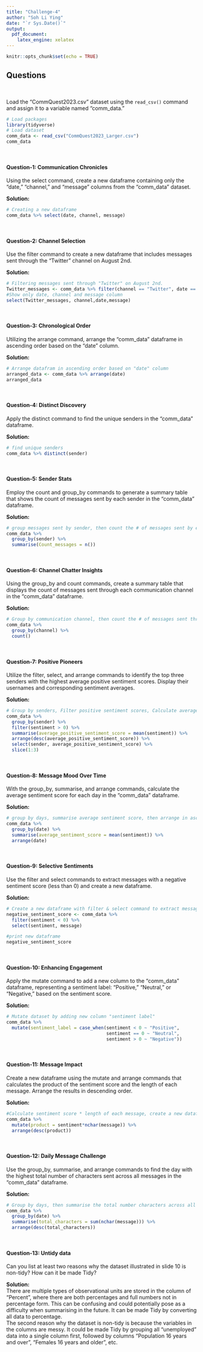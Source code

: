 ---
title: "Challenge-4"
author: "Soh Li Ying"
date: "`r Sys.Date()`"
output:
  pdf_document:
    latex_engine: xelatex
---

```{r setup, include=FALSE}
knitr::opts_chunk$set(echo = TRUE)
```

<style>
p.comment {
background-color: #DBDBDB;
padding: 10px;
border: 1px solid black;
margin-left: 25px;
border-radius: 5px;
font-style: italic;
}

</style>

## Questions
<br>

Load the "CommQuest2023.csv" dataset using the `read_csv()` command and assign it to a variable named "comm_data." 

```{r, eval=TRUE,echo=TRUE}
# Load packages
library(tidyverse)
# Load dataset
comm_data <- read_csv("CommQuest2023_Larger.csv")
comm_data

```
<br>


#### Question-1: Communication Chronicles

Using the select command, create a new dataframe containing only the "date," "channel," and "message" columns from the "comm_data" dataset.

**Solution:**

```{r, eval=TRUE,echo=TRUE}
# Creating a new dataframe
comm_data %>% select(date, channel, message)

```
<br>

#### Question-2: Channel Selection

Use the filter command to create a new dataframe that includes messages sent through the "Twitter" channel on August 2nd.

**Solution:**

```{r, eval=TRUE,echo=TRUE}
# Filtering messages sent through "Twitter" on August 2nd. 
Twitter_messages <- comm_data %>% filter(channel == "Twitter", date == "2023-08-02")
#Show only date, channel and message column 
select(Twitter_messages, channel,date,message)

```
<br>

#### Question-3: Chronological Order

Utilizing the arrange command, arrange the "comm_data" dataframe in ascending order based on the "date" column.

**Solution:**

```{r, eval=TRUE,echo=TRUE}
# Arrange datafram in ascending order based on "date" column
arranged_data <- comm_data %>% arrange(date)
arranged_data

```
<br>

#### Question-4: Distinct Discovery

Apply the distinct command to find the unique senders in the "comm_data" dataframe.

**Solution:**

```{r, eval=TRUE,echo=TRUE}
# find unique senders
comm_data %>% distinct(sender)

```
<br>

#### Question-5: Sender Stats

Employ the count and group_by commands to generate a summary table that shows the count of messages sent by each sender in the "comm_data" dataframe.

**Solution:**

```{r, eval=TRUE,echo=TRUE}
# group messages sent by sender, then count the # of messages sent by each sender
comm_data %>%
  group_by(sender) %>%
  summarise(Count_messages = n())

```
<br>

#### Question-6: Channel Chatter Insights

Using the group_by and count commands, create a summary table that displays the count of messages sent through each communication channel in the "comm_data" dataframe.

**Solution:**

```{r, eval=TRUE,echo=TRUE}
# Group by communication channel, then count the # of messages sent through each channel 
comm_data %>%
  group_by(channel) %>%
  count()

```
<br>

#### Question-7: Positive Pioneers

Utilize the filter, select, and arrange commands to identify the top three senders with the highest average positive sentiment scores. Display their usernames and corresponding sentiment averages.

**Solution:**

```{r, eval=TRUE,echo=TRUE}
# Group by senders, Filter positive sentiment scores, Calculate average positive sentiment scores for each senders, arrange the scores in descending order, then select top three senders' usernames & their corresponding sentiment averages
comm_data %>%
  group_by(sender) %>%
  filter(sentiment > 0) %>%
  summarise(average_positive_sentiment_score = mean(sentiment)) %>%
  arrange(desc(average_positive_sentiment_score)) %>%
  select(sender, average_positive_sentiment_score) %>%
  slice(1:3)


```
<br>

#### Question-8: Message Mood Over Time

With the group_by, summarise, and arrange commands, calculate the average sentiment score for each day in the "comm_data" dataframe.

**Solution:**

```{r, eval=TRUE,echo=TRUE}
# group by days, summarise average sentiment score, then arrange in ascending days
comm_data %>%
  group_by(date) %>%
  summarise(average_sentiment_score = mean(sentiment)) %>%
  arrange(date)


```
<br>

#### Question-9: Selective Sentiments

Use the filter and select commands to extract messages with a negative sentiment score (less than 0) and create a new dataframe.

**Solution:**

```{r, eval=TRUE,echo=TRUE}

# Create a new dataframe with filter & select command to extract messages w a -ve sentiment score 
negative_sentiment_score <- comm_data %>%
  filter(sentiment < 0) %>%
  select(sentiment, message) 

#print new dataframe
negative_sentiment_score

```
<br>

#### Question-10: Enhancing Engagement

Apply the mutate command to add a new column to the "comm_data" dataframe, representing a sentiment label: "Positive," "Neutral," or "Negative," based on the sentiment score.

**Solution:**

```{r, eval=TRUE,echo=TRUE}
# Mutate dataset by adding new column "sentiment label"
comm_data %>% 
  mutate(sentiment_label = case_when(sentiment < 0 ~ "Positive", 
                                     sentiment == 0 ~ "Neutral", 
                                     sentiment > 0 ~ "Negative"))

```
<br>

#### Question-11: Message Impact

Create a new dataframe using the mutate and arrange commands that calculates the product of the sentiment score and the length of each message. Arrange the results in descending order.

**Solution:**

```{r, eval=TRUE,echo=TRUE}
#Calculate sentiment score * length of each message, create a new dataframe with mutate and arrange results in descending order
comm_data %>%
  mutate(product = sentiment*nchar(message)) %>%
  arrange(desc(product))

```
<br>

#### Question-12: Daily Message Challenge

Use the group_by, summarise, and arrange commands to find the day with the highest total number of characters sent across all messages in the "comm_data" dataframe.

**Solution:**

```{r, eval=TRUE,echo=TRUE}
# Group by days, then summarise the total number characters across all messages, then arrange 
comm_data %>% 
  group_by(date) %>%
  summarise(total_characters = sum(nchar(message))) %>%
  arrange(desc(total_characters))

```
<br>

#### Question-13: Untidy data

Can you list at least two reasons why the dataset illustrated in slide 10 is non-tidy? How can it be made Tidy?

**Solution:**  
There are multiple types of observational units are stored in the column of "Percent", where there are both percentages and full numbers not in percentage form. This can be confusing and could potentially pose as a difficulty when summarising in the future. It can be made Tidy by converting all data to percentage.  
The second reason why the dataset is non-tidy is because the variables in the columns are messy. It could be made Tidy by grouping all "unemployed" data into a single column first, followed by columns "Population 16 years and over", "Females 16 years and older", etc. 
